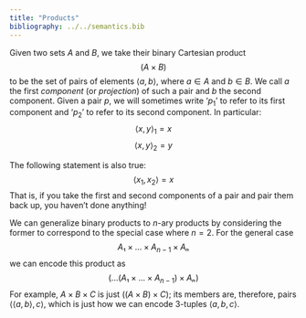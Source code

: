 ```yaml
---
title: "Products"
bibliography: ../../semantics.bib
---
```


Given two sets $A$ and $B$, we take their binary Cartesian product $$(A × B)$$ to be the set of pairs of elements $⟨a, b⟩$, where $a ∈ A$ and $b ∈ B$.
We call $a$ the first *component* (or *projection*) of such a pair and $b$ the second component.
Given a pair $p$, we will sometimes write '$p_{1}$' to refer to its first component and '$p_{2}$' to refer to its second component.
In particular:
$$⟨x, y⟩_{1} = x$$
$$⟨x, y⟩_{2} = y$$

The following statement is also true:
$$⟨x_{1}, x_{2}⟩ = x$$
That is, if you take the first and second components of a pair and pair them back up, you haven't done anything!
	
We can generalize binary products to $n$-ary products by considering the former to correspond to the special case where $n = 2$.
For the general case $$A₁ × ... × A_{n-1} × Aₙ$$ we can encode this product as $$(...(A₁ × ... × A_{n-1}) × Aₙ)$$
For example, $A × B × C$ is just $((A × B) × C)$;
its members are, therefore, pairs $⟨⟨a, b⟩, c⟩$, which is just how we can encode 3-tuples $⟨a, b, c⟩$.
